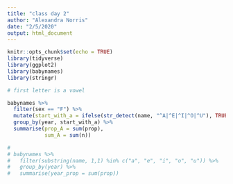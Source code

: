 ```yaml
---
title: "class day 2"
author: "Alexandra Norris"
date: "2/5/2020"
output: html_document
---
```


```r
knitr::opts_chunk$set(echo = TRUE)
library(tidyverse)
library(ggplot2)
library(babynames)
library(stringr)
```

```r
# first letter is a vowel

babynames %>%
  filter(sex == "F") %>%
  mutate(start_with_a = ifelse(str_detect(name, "^A|^E|^I|^O|^U"), TRUE, FALSE)) %>%
  group_by(year, start_with_a) %>%
  summarise(prop_A = sum(prop),
            sum_A = sum(n))

# 
# babynames %>%
#   filter(substring(name, 1,1) %in% c("a", "e", "i", "o", "u")) %>%
#   group_by(year) %>%
#   summarise(year_prop = sum(prop))
  
```

